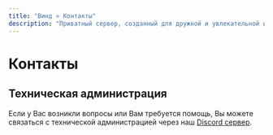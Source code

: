 ```yaml
---
title: "Винд » Контакты"
description: "Приватный сервер, созданный для дружной и увлекательной игры."
---
```

# Контакты

## Техническая администрация

Если у Вас возникли вопросы или Вам требуется помощь, Вы можете связаться с технической администрацией через наш [Discord сервер](https://discord.gg/VyaU5wvRMV). 
